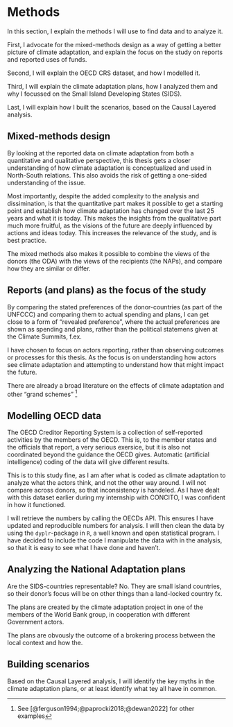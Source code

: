 # Methods {#sec-methods}

In this section, I explain the methods I will use to find data and to analyze it. 

First, I advocate for the mixed-methods design as a way of getting a better picture of climate adaptation, and explain the focus on the study on reports and reported uses of funds. 

Second, I will explain the OECD CRS dataset, and how I modelled it. 

Third, I will explain the climate adaptation plans, how I analyzed them and why I focussed on the Small Island Developing States (SIDS). 

Last, I will explain how I built the scenarios, based on the Causal Layered analysis. 

## Mixed-methods design

By looking at the reported data on climate adaptation from both a quantitative and qualitative perspective, this thesis gets a closer understanding of how climate adaptation is conceptualized and used in North-South relations. This also avoids the risk of getting a one-sided understanding of the issue. 

Most importantly, despite the added complexity to the analysis and dissimination, is that the quantitative part makes it possible to get a starting point and establish how climate adaptation has changed over the last 25 years and what it is today. This makes the insights from the qualitative part much more fruitful, as the visions of the future are deeply influenced by actions and ideas today. This increases the relevance of the study, and is best practice. 

The mixed methods also makes it possible to combine the views of the donors (the ODA) with the views of the recipients (the NAPs), and compare how they are similar or differ. 

## Reports (and plans) as the focus of the study 

By comparing the stated preferences of the donor-countries (as part of the UNFCCC) and comparing them to actual spending and plans, I can get close to a form of "revealed preference", where the actual preferences are shown as spending and plans, rather than the political statemens given at the Climate Summits, f.ex. 

I have chosen to focus on actors reporting, rather than observing outcomes or processes for this thesis. As the focus is on understanding how actors see climate adaptation and attempting to understand how that might impact the future.

There are already a broad literature on the effects of climate adaptation and other "grand schemes" ^[See [@ferguson1994;@paprocki2018;@dewan2022] for other examples]

## Modelling OECD data

The OECD Creditor Reporting System is a collection of self-reported activities by the members of the OECD. This is, to the member states and the officials that report, a very serious exersice, but it is also not coordinated beyond the guidance the OECD gives. Automatic (artificial intelligence) coding of the data will give different results. 

This is to this study fine, as I am after what is coded as climate adaptation to analyze what the actors think, and not the other way around. I will not compare across donors, so that inconsistency is handeled. As I have dealt with this dataset earlier during my internship with CONCITO, I was confident in how it functioned. 

I will retrieve the numbers by calling the OECDs API. This ensures I have updated and reproducible numbers for analysis. I will then clean the data by using the `dyplr`-package in `R`, a well known and open statistical program. I have decided to include the code I manipulate the data with in the analysis, so that it is easy to see what I have done and haven't. 

## Analyzing the National Adaptation plans

Are the SIDS-countries representable? No. They are small island countries, so their donor's focus will be on other things than a land-locked country fx. 

The plans are created by the climate adaptation project in one of the members of the World Bank group, in cooperation with different Government actors. 

The plans are obvously the outcome of a brokering process between the local context and how the. 

## Building scenarios 

Based on the Causal Layered analysis, I will identify the key myths in the climate adaptation plans, or at least identify what tey all have in common. 